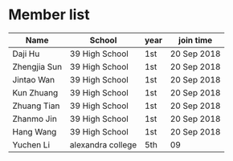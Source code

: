 # Member list
Name | School | year | join time
------------ | ------------- | ------------ | -------------
Daji Hu | 39 High School | 1st | 20 Sep 2018
Zhengjia Sun | 39 High School | 1st | 20 Sep 2018
Jintao Wan | 39 High School | 1st | 20 Sep 2018
Kun Zhuang | 39 High School | 1st | 20 Sep 2018
Zhuang Tian | 39 High School | 1st | 20 Sep 2018
Zhanmo Jin | 39 High School | 1st | 20 Sep 2018
Hang Wang | 39 High School | 1st | 20 Sep 2018
Yuchen Li | alexandra college | 5th | 09 
